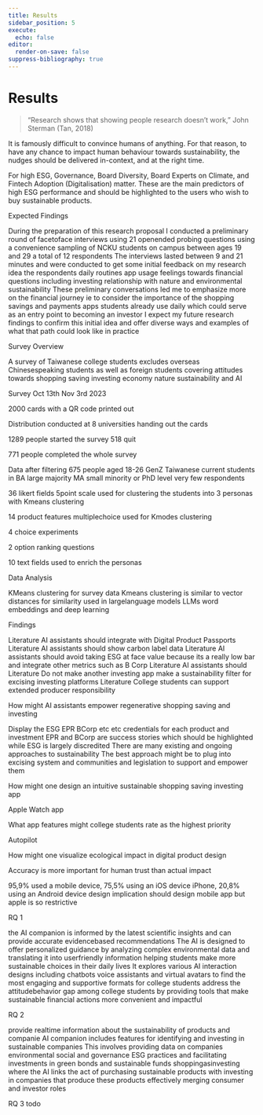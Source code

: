 ```yaml
---
title: Results
sidebar_position: 5
execute:
  echo: false
editor:
  render-on-save: false
suppress-bibliography: true
---
```





# Results

> “Research shows that showing people research doesn’t work,” John
> Sterman (Tan, 2018)

It is famously difficult to convince humans of anything. For that
reason, to have any chance to impact human behaviour towards
sustainability, the nudges should be delivered in-context, and at the
right time.

For high ESG, Governance, Board Diversity, Board Experts on Climate, and
Fintech Adoption (Digitalisation) matter. These are the main predictors
of high ESG performance and should be highlighted to the users who wish
to buy sustainable products.

Expected Findings

During the preparation of this research proposal I conducted a
preliminary round of facetoface interviews using 21 openended probing
questions using a convenience sampling of NCKU students on campus
between ages 19 and 29 a total of 12 respondents The interviews lasted
between 9 and 21 minutes and were conducted to get some initial feedback
on my research idea the respondents daily routines app usage feelings
towards financial questions including investing relationship with nature
and environmental sustainability These preliminary conversations led me
to emphasize more on the financial journey ie to consider the importance
of the shopping savings and payments apps students already use daily
which could serve as an entry point to becoming an investor I expect my
future research findings to confirm this initial idea and offer diverse
ways and examples of what that path could look like in practice

Survey Overview

A survey of Taiwanese college students excludes overseas Chinesespeaking
students as well as foreign students covering attitudes towards shopping
saving investing economy nature sustainability and AI

Survey Oct 13th Nov 3rd 2023

2000 cards with a QR code printed out

Distribution conducted at 8 universities handing out the cards

1289 people started the survey 518 quit

771 people completed the whole survey

Data after filtering 675 people aged 18-26 GenZ Taiwanese current
students in BA large majority MA small minority or PhD level very few
respondents

36 likert fields 5point scale used for clustering the students into 3
personas with Kmeans clustering

14 product features multiplechoice used for Kmodes clustering

4 choice experiments

2 option ranking questions

10 text fields used to enrich the personas

Data Analysis

KMeans clustering for survey data Kmeans clustering is similar to vector
distances for similarity used in largelanguage models LLMs word
embeddings and deep learning

Findings

Literature AI assistants should integrate with Digital Product Passports
Literature AI assistants should show carbon label data Literature AI
assistants should avoid taking ESG at face value because its a really
low bar and integrate other metrics such as B Corp Literature AI
assistants should Literature Do not make another investing app make a
sustainability filter for excising investing platforms Literature
College students can support extended producer responsibility

How might AI assistants empower regenerative shopping saving and
investing

Display the ESG EPR BCorp etc etc credentials for each product and
investment EPR and BCorp are success stories which should be highlighted
while ESG is largely discredited There are many existing and ongoing
approaches to sustainability The best approach might be to plug into
excising system and communities and legislation to support and empower
them

How might one design an intuitive sustainable shopping saving investing
app

Apple Watch app

What app features might college students rate as the highest priority

Autopilot

How might one visualize ecological impact in digital product design

Accuracy is more important for human trust than actual impact

95,9% used a mobile device, 75,5% using an iOS device iPhone, 20,8%
using an Android device design implication should design mobile app but
apple is so restrictive

RQ 1

the AI companion is informed by the latest scientific insights and can
provide accurate evidencebased recommendations The AI is designed to
offer personalized guidance by analyzing complex environmental data and
translating it into userfriendly information helping students make more
sustainable choices in their daily lives It explores various AI
interaction designs including chatbots voice assistants and virtual
avatars to find the most engaging and supportive formats for college
students address the attitudebehavior gap among college students by
providing tools that make sustainable financial actions more convenient
and impactful

RQ 2

provide realtime information about the sustainability of products and
companie AI companion includes features for identifying and investing in
sustainable companies This involves providing data on companies
environmental social and governance ESG practices and facilitating
investments in green bonds and sustainable funds shoppingasinvesting
where the AI links the act of purchasing sustainable products with
investing in companies that produce these products effectively merging
consumer and investor roles

RQ 3 todo
